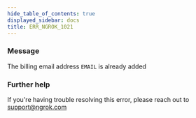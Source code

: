 ```yaml
---
hide_table_of_contents: true
displayed_sidebar: docs
title: ERR_NGROK_1021
---
```




### Message

The billing email address `EMAIL` is already added

<ErrorDetails error="err_ngrok_1021" />

### Further help

If you're having trouble resolving this error, please reach out to [support@ngrok.com](mailto:support@ngrok.com?subject=Help%20with%20ERR_NGROK_1021)
